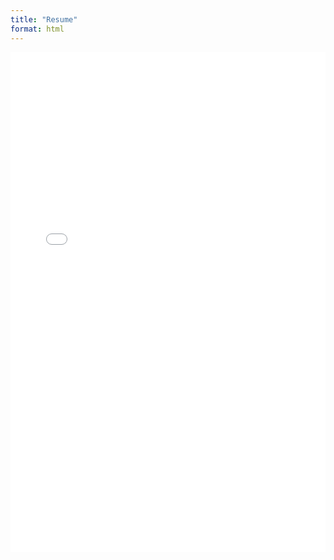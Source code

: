 ```yaml
---
title: "Resume"
format: html
---
```


<embed src="resume.docx" type="application/pdf" width="100%" height="800px" />